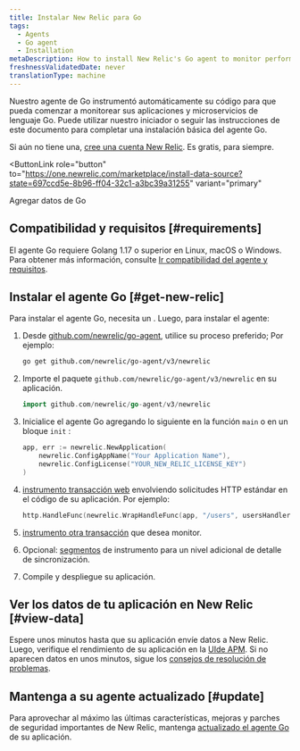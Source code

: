 ```yaml
---
title: Instalar New Relic para Go
tags:
  - Agents
  - Go agent
  - Installation
metaDescription: How to install New Relic's Go agent to monitor performance of your Go language applications and microservices.
freshnessValidatedDate: never
translationType: machine
---
```


Nuestro agente de Go instrumentó automáticamente su código para que pueda comenzar a monitorear sus aplicaciones y microservicios de lenguaje Go. Puede utilizar nuestro iniciador o seguir las instrucciones de este documento para completar una instalación básica del agente Go.

Si aún no tiene una, [cree una cuenta New Relic](https://newrelic.com/signup). Es gratis, para siempre.

<ButtonLink
  role="button"
  to="https://one.newrelic.com/marketplace/install-data-source?state=697ccd5e-8b96-ff04-32c1-a3bc39a31255"
  variant="primary"
>
  Agregar datos de Go
</ButtonLink>

## Compatibilidad y requisitos [#requirements]

El agente Go requiere Golang 1.17 o superior en Linux, macOS o Windows. Para obtener más información, consulte [Ir compatibilidad del agente y requisitos](/docs/agents/go-agent/get-started/go-agent-compatibility-requirements).

## Instalar el agente Go [#get-new-relic]

Para instalar el agente Go, necesita un <InlinePopover type="licenseKey"/>. Luego, para instalar el agente:

1. Desde [github.com/newrelic/go-agent](https://github.com/newrelic/go-agent), utilice su proceso preferido; Por ejemplo:

   ```bash
   go get github.com/newrelic/go-agent/v3/newrelic
   ```

2. Importe el paquete `github.com/newrelic/go-agent/v3/newrelic` en su aplicación.

   ```go
   import github.com/newrelic/go-agent/v3/newrelic
   ```

3. Inicialice el agente Go agregando lo siguiente en la función `main` o en un bloque `init` :

   ```go
   app, err := newrelic.NewApplication(
       newrelic.ConfigAppName("Your Application Name"),
       newrelic.ConfigLicense("YOUR_NEW_RELIC_LICENSE_KEY")
   )
   ```

4. [instrumento transacción web](/docs/agents/go-agent/get-started/instrument-go-transactions#http-handler-txns) envolviendo solicitudes HTTP estándar en el código de su aplicación. Por ejemplo:

   ```go
   http.HandleFunc(newrelic.WrapHandleFunc(app, "/users", usersHandler))
   ```

5. [instrumento otra transacción](/docs/agents/go-agent/get-started/instrument-go-transactions) que desea monitor.

6. Opcional: [segmentos](/docs/agents/go-agent/get-started/instrument-go-segments) de instrumento para un nivel adicional de detalle de sincronización.

7. Compile y despliegue su aplicación.

## Ver los datos de tu aplicación en New Relic [#view-data]

Espere unos minutos hasta que su aplicación envíe datos a New Relic. Luego, verifique el rendimiento de su aplicación en la [UIde APM](/docs/apm/applications-menu/monitoring/apm-overview-page). Si no aparecen datos en unos minutos, sigue los [consejos de resolución de problemas](/docs/agents/go-agent/troubleshooting/no-data-appears-go).

<InstallFeedback/>

## Mantenga a su agente actualizado [#update]

Para aprovechar al máximo las últimas características, mejoras y parches de seguridad importantes de New Relic, mantenga [actualizado el agente Go](/docs/agents/go-agent/installation/update-go-agent) de su aplicación.